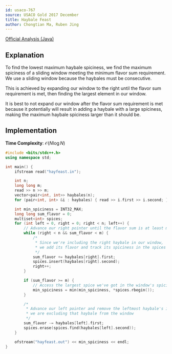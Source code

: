 ```yaml
---
id: usaco-767
source: USACO Gold 2017 December
title: Haybale Feast
author: Chongtian Ma, Ruben Jing
---
```


[Official Analysis (Java)](http://www.usaco.org/current/data/sol_hayfeast_gold_dec17.html)

## Explanation

To find the lowest maximum haybale spiciness, we find the maximum spiciness of a sliding window
meeting the minimum flavor sum requirement. We use a sliding window because the haybales must be consecutive.

This is achieved by expanding our window to the right until the flavor sum requirement is met, then finding the largest
element in our window. 

It is best to not expand our window after the flavor sum requirement is met because it potentially will result in adding
a haybale with a large spiciness, making the maximum haybale spiciness larger than it should be.

## Implementation

**Time Complexity**: $\mathcal{O}(N \log N)$

<LanguageSection>
<CPPSection>

```cpp
#include <bits/stdc++.h>
using namespace std;

int main() {
	ifstream read("hayfeast.in");

	int n;
	long long m;
	read >> n >> m;
	vector<pair<int, int>> haybales(n);
	for (pair<int, int> &i : haybales) { read >> i.first >> i.second; }

	int min_spiciness = INT32_MAX;
	long long sum_flavor = 0;
	multiset<int> spices;
	for (int left = 0, right = 0; right < n; left++) {
		// Advance our right pointer until the flavor sum is at least m.
		while (right < n && sum_flavor < m) {
			/*
			 * Since we're including the right haybale in our window,
			 * we add its flavor and track its spiciness in the spices multiset
			 */
			sum_flavor += haybales[right].first;
			spices.insert(haybales[right].second);
			right++;
		}

		if (sum_flavor >= m) {
			// Access the largest spice we've got in the window's spiciness.
			min_spiciness = min(min_spiciness, *spices.rbegin());
		}

		/*
		 * Advance our left pointer and remove the leftmost haybale's info since
		 * we are excluding that haybale from the window
		 */
		sum_flavor -= haybales[left].first;
		spices.erase(spices.find(haybales[left].second));
	}

	ofstream("hayfeast.out") << min_spiciness << endl;
}
```
</CPPSection>
</LanguageSection>
